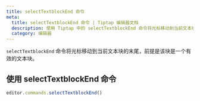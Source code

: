 ```yaml
---
title: selectTextblockEnd 命令
meta:
  title: selectTextblockEnd 命令 | Tiptap 编辑器文档
  description: 使用 Tiptap 中的 selectTextblockEnd 命令将光标移动到当前文本块的末尾。了解更多信息，请查看我们的文档！
  category: 编辑器
---
```


`selectTextblockEnd` 命令将光标移动到当前文本块的末尾，前提是该块是一个有效的文本块。

## 使用 selectTextblockEnd 命令

```js
editor.commands.selectTextblockEnd()
```